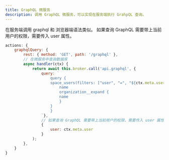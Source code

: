 ```yaml
---
title: GraphQL 微服务
description: 调用 GraphQL 微服务，可以实现在服务端执行 GrahpQL 查询。
---
```



在服务端调用 graphql 和 浏览器端语法类似。
如果查询 GraphQL 需要带上当前用户的权限，需要传入 user 属性。

```js
actions: {
    graphqlQuery: {
        rest: { method: 'GET', path: '/graphql' },
        // 在微服务中查询数据库
        async handler(ctx) {
            return await this.broker.call('api.graphql', {
                query: `
                    query {
                    space_users(filters: ["user", "=", "${ctx.meta.user.userId}"]) {
                        name
                        organization__expand {
                        name
                        }
                    }
                    }
                `},
                // 如果查询 GraphQL 需要带上当前用户的权限，需要传入 user 属性。
                {
                    user: ctx.meta.user
                }
            );
        },
    }
}
```